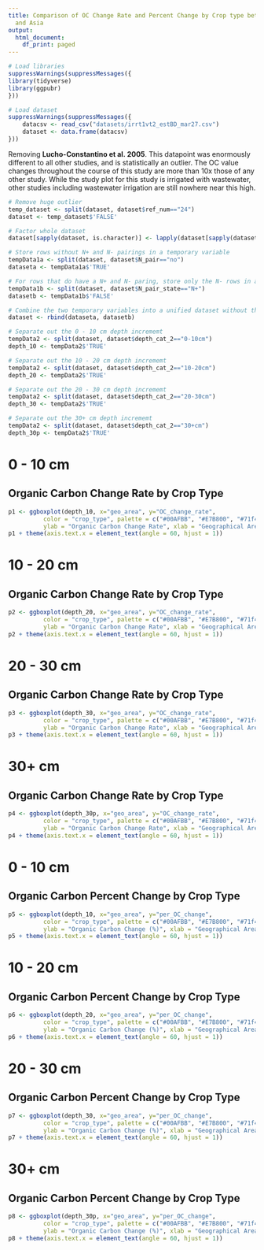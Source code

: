 ```yaml
---
title: Comparison of OC Change Rate and Percent Change by Crop type between Oceania
  and Asia
output:
  html_document:
    df_print: paged
---
```


```r
# Load libraries
suppressWarnings(suppressMessages({
library(tidyverse)
library(ggpubr)
}))
```

```r
# Load dataset
suppressWarnings(suppressMessages({
    datacsv <- read_csv("datasets/irrt1vt2_estBD_mar27.csv")
    dataset <- data.frame(datacsv)
}))
```

Removing <b>Lucho-Constantino et al. 2005</b>. This datapoint was enormously different to all other studies, and is statistically an outlier. The OC value changes throughout the course of this study are more than 10x those of any other study. While the study plot for this study is irrigated with wastewater, other studies including wastewater irrigation are still nowhere near this high.

```r
# Remove huge outlier
temp_dataset <- split(dataset, dataset$ref_num=="24")
dataset <- temp_dataset$'FALSE'
```


```r
# Factor whole dataset
dataset[sapply(dataset, is.character)] <- lapply(dataset[sapply(dataset, is.character)], as.factor)

# Store rows without N+ and N- pairings in a temporary variable
tempData1a <- split(dataset, dataset$N_pair=="no")
dataseta <- tempData1a$'TRUE'

# For rows that do have a N+ and N- paring, store only the N- rows in a temporary variable
tempData1b <- split(dataset, dataset$N_pair_state=="N+")
datasetb <- tempData1b$'FALSE'

# Combine the two temporary variables into a unified dataset without the N+ treatments where such pairings exist in the dataset
dataset <- rbind(dataseta, datasetb)

# Separate out the 0 - 10 cm depth incrememt
tempData2 <- split(dataset, dataset$depth_cat_2=="0-10cm")
depth_10 <- tempData2$'TRUE'

# Separate out the 10 - 20 cm depth incrememt
tempData2 <- split(dataset, dataset$depth_cat_2=="10-20cm")
depth_20 <- tempData2$'TRUE'

# Separate out the 20 - 30 cm depth incrememt
tempData2 <- split(dataset, dataset$depth_cat_2=="20-30cm")
depth_30 <- tempData2$'TRUE'

# Separate out the 30+ cm depth incrememt
tempData2 <- split(dataset, dataset$depth_cat_2=="30+cm")
depth_30p <- tempData2$'TRUE'
```

# 0 - 10 cm
## Organic Carbon <b>Change Rate</b> by Crop Type

```r
p1 <- ggboxplot(depth_10, x="geo_area", y="OC_change_rate", 
          color = "crop_type", palette = c("#00AFBB", "#E7B800", "#71f442", "#fc79e6"),
          ylab = "Organic Carbon Change Rate", xlab = "Geographical Area")
p1 + theme(axis.text.x = element_text(angle = 60, hjust = 1))
```

# 10 - 20 cm
## Organic Carbon <b>Change Rate</b> by Crop Type

```r
p2 <- ggboxplot(depth_20, x="geo_area", y="OC_change_rate", 
          color = "crop_type", palette = c("#00AFBB", "#E7B800", "#71f442", "#fc79e6"),
          ylab = "Organic Carbon Change Rate", xlab = "Geographical Area")
p2 + theme(axis.text.x = element_text(angle = 60, hjust = 1))
```

# 20 - 30 cm
## Organic Carbon <b>Change Rate</b> by Crop Type

```r
p3 <- ggboxplot(depth_30, x="geo_area", y="OC_change_rate", 
          color = "crop_type", palette = c("#00AFBB", "#E7B800", "#71f442", "#fc79e6"),
          ylab = "Organic Carbon Change Rate", xlab = "Geographical Area")
p3 + theme(axis.text.x = element_text(angle = 60, hjust = 1))
```

# 30+ cm
## Organic Carbon <b>Change Rate</b> by Crop Type

```r
p4 <- ggboxplot(depth_30p, x="geo_area", y="OC_change_rate", 
          color = "crop_type", palette = c("#00AFBB", "#E7B800", "#71f442", "#fc79e6"),
          ylab = "Organic Carbon Change Rate", xlab = "Geographical Area")
p4 + theme(axis.text.x = element_text(angle = 60, hjust = 1))
```





# 0 - 10 cm
## Organic Carbon <b>Percent Change</b> by Crop Type

```r
p5 <- ggboxplot(depth_10, x="geo_area", y="per_OC_change", 
          color = "crop_type", palette = c("#00AFBB", "#E7B800", "#71f442", "#fc79e6"),
          ylab = "Organic Carbon Change (%)", xlab = "Geographical Area")
p5 + theme(axis.text.x = element_text(angle = 60, hjust = 1))
```

# 10 - 20 cm
## Organic Carbon <b>Percent Change</b> by Crop Type

```r
p6 <- ggboxplot(depth_20, x="geo_area", y="per_OC_change", 
          color = "crop_type", palette = c("#00AFBB", "#E7B800", "#71f442", "#fc79e6"),
          ylab = "Organic Carbon Change (%)", xlab = "Geographical Area")
p6 + theme(axis.text.x = element_text(angle = 60, hjust = 1))
```

# 20 - 30 cm
## Organic Carbon <b>Percent Change</b> by Crop Type

```r
p7 <- ggboxplot(depth_30, x="geo_area", y="per_OC_change", 
          color = "crop_type", palette = c("#00AFBB", "#E7B800", "#71f442", "#fc79e6"),
          ylab = "Organic Carbon Change (%)", xlab = "Geographical Area")
p7 + theme(axis.text.x = element_text(angle = 60, hjust = 1))
```

# 30+ cm
## Organic Carbon <b>Percent Change</b> by Crop Type

```r
p8 <- ggboxplot(depth_30p, x="geo_area", y="per_OC_change", 
          color = "crop_type", palette = c("#00AFBB", "#E7B800", "#71f442", "#fc79e6"),
          ylab = "Organic Carbon Change (%)", xlab = "Geographical Area")
p8 + theme(axis.text.x = element_text(angle = 60, hjust = 1))
```